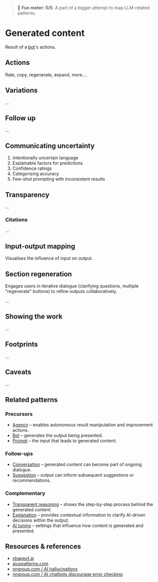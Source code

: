 
<Meta of={GeneratedContentStories} />

> 🙂 **Fun meter: 5/5**. A part of a bigger attempt to map LLM-related patterns.

# Generated content

Result of a [bot](../?path=/docs/patterns-intelligence-bot--docs)'s actions.

## Actions

Rate, copy, regenerate, expand, more....

## Variations

...

## Follow up

...

## Communicating uncertainty

1. Intentionally uncertain language
2. Explainable factors for predictions
3. Confidence ratings
4. Categorising accuracy
5. Few-shot prompting with inconsistent results

<Story of={GeneratedContentStories.Confidence} />

## Transparency

...

### Citations

...

## Input-output mapping

Visualises the influence of input on output.

<Story of={GeneratedContentStories.InputOutputMapping} />


## Section regeneration

Engages users in iterative dialogue (clarifying questions, multiple "regenerate" buttons) to refine outputs collaboratively.

...

## Showing the work

...

## Footprints

...

## Caveats

...

## Related patterns

### Precursors

- [Agency](../?path=/docs/foundations-agency--docs) – enables autonomous result manipulation and improvement actions.
- [Bot](../?path=/docs/patterns-intelligence-bot--docs) – generates the output being presented.
- [Prompt](../?path=/docs/patterns-prompt--docs) – the input that leads to generated content.

### Follow-ups

- [Conversation](../?path=/docs/patterns-interaction-conversation--docs) – generated content can become part of ongoing dialogue.
- [Suggestion](../?path=/docs/patterns-intelligence-suggestion--docs) – output can inform subsequent suggestions or recommendations.

### Complementary

- [Transparent reasoning](../?path=/docs/patterns-communication-transparent-reasonining--docs) – shows the step-by-step process behind the generated content.
- [Explanation](../?path=/docs/patterns-communication-explanation--docs) – provides contextual information to clarify AI-driven decisions within the output.
- [AI tuning](../?path=/docs/patterns-intelligence-ai-tuning--docs) – settings that influence how content is generated and presented.

## Resources & references

- [shapeof.ai](https://www.shapeof.ai/)
- [aiuxpatterns.com](https://aiuxpatterns.com/)
- [nngroup.com / AI hallucinations](https://www.nngroup.com/articles/ai-hallucinations/)
- [nngroup.com / AI chatbots discourage error checking](https://www.nngroup.com/articles/ai-chatbots-discourage-error-checking/)